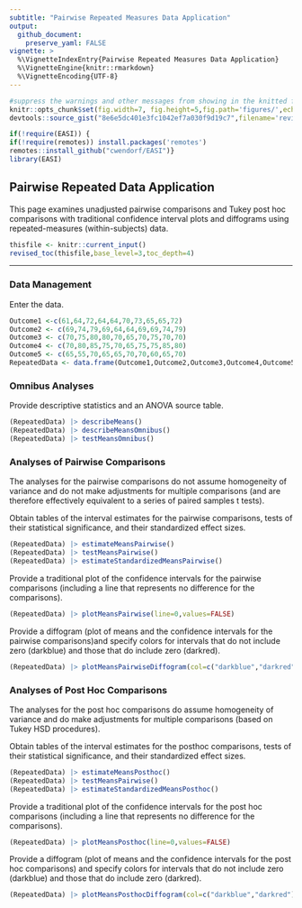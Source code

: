 ```yaml
---
subtitle: "Pairwise Repeated Measures Data Application"
output:
  github_document:
    preserve_yaml: FALSE
vignette: >
  %\VignetteIndexEntry{Pairwise Repeated Measures Data Application}
  %\VignetteEngine{knitr::rmarkdown}
  %\VignetteEncoding{UTF-8}
---
```


```r
#suppress the warnings and other messages from showing in the knitted file.
knitr::opts_chunk$set(fig.width=7, fig.height=5,fig.path='figures/',echo=TRUE,warning=FALSE,message=FALSE)
devtools::source_gist("8e6e5dc401e3fc1042ef7a030f9d19c7",filename='revised_toc.R')
```

```r
if(!require(EASI)) {
if(!require(remotes)) install.packages('remotes')
remotes::install_github("cwendorf/EASI")}
library(EASI)
```

## Pairwise Repeated Data Application

This page examines unadjusted pairwise comparisons and Tukey post hoc comparisons with traditional confidence interval plots and diffograms  using repeated-measures (within-subjects) data.

```r
thisfile <- knitr::current_input()
revised_toc(thisfile,base_level=3,toc_depth=4)
```

---

### Data Management

Enter the data.
```r
Outcome1 <-c(61,64,72,64,64,70,73,65,65,72)
Outcome2 <- c(69,74,79,69,64,64,69,69,74,79)
Outcome3 <- c(70,75,80,80,70,65,70,75,70,70) 
Outcome4 <- c(70,80,85,75,70,65,75,75,85,80)
Outcome5 <- c(65,55,70,65,65,70,70,60,65,70)
RepeatedData <- data.frame(Outcome1,Outcome2,Outcome3,Outcome4,Outcome5)
```

### Omnibus Analyses

Provide descriptive statistics and an ANOVA source table.
```r
(RepeatedData) |> describeMeans()
(RepeatedData) |> describeMeansOmnibus()
(RepeatedData) |> testMeansOmnibus()
```

### Analyses of Pairwise Comparisons

The analyses for the pairwise comparisons do not assume homogeneity of variance and do not make adjustments for multiple comparisons (and are therefore effectively equivalent to a series of paired samples t tests).

Obtain tables of the interval estimates for the pairwise comparisons, tests of their statistical significance, and their standardized effect sizes.
```r
(RepeatedData) |> estimateMeansPairwise()
(RepeatedData) |> testMeansPairwise()
(RepeatedData) |> estimateStandardizedMeansPairwise()
```

Provide a traditional plot of the confidence intervals for the pairwise comparisons (including a line that represents no difference for the comparisons).
```r
(RepeatedData) |> plotMeansPairwise(line=0,values=FALSE)
```

Provide a diffogram (plot of means and the confidence intervals for the pairwise comparisons)and specify colors for intervals that do not include zero (darkblue) and those that do include zero (darkred).
```r
(RepeatedData) |> plotMeansPairwiseDiffogram(col=c("darkblue","darkred"))
```

### Analyses of Post Hoc Comparisons

The analyses for the post hoc comparisons do assume homogeneity of variance and do make adjustments for multiple comparisons (based on Tukey HSD procedures).

Obtain tables of the interval estimates for the posthoc comparisons, tests of their statistical significance, and their standardized effect sizes.
```r
(RepeatedData) |> estimateMeansPosthoc()
(RepeatedData) |> testMeansPairwise()
(RepeatedData) |> estimateStandardizedMeansPosthoc()
```

Provide a traditional plot of the confidence intervals for the post hoc comparisons (including a line that represents no difference for the comparisons).
```r
(RepeatedData) |> plotMeansPosthoc(line=0,values=FALSE)
```

Provide a diffogram (plot of means and the confidence intervals for the post hoc comparisons) and specify colors for intervals that do not include zero (darkblue) and those that do include zero (darkred).
```r
(RepeatedData) |> plotMeansPosthocDiffogram(col=c("darkblue","darkred"))
```
